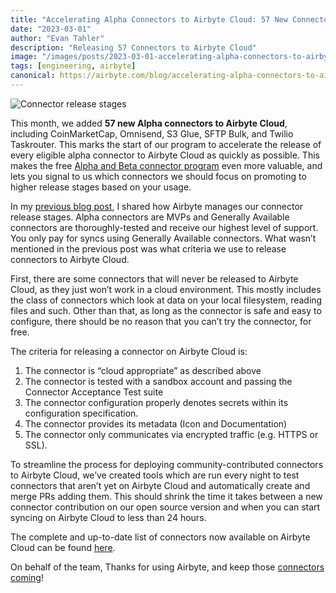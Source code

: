 ```yaml
---
title: "Accelerating Alpha Connectors to Airbyte Cloud: 57 New Connectors Ready For Takeoff"
date: "2023-03-01"
author: "Evan Tahler"
description: "Releasing 57 Connectors to Airbyte Cloud"
image: "/images/posts/2023-03-01-accelerating-alpha-connectors-to-airbyte-cloud/image.png"
tags: [engineering, airbyte]
canonical: https://airbyte.com/blog/accelerating-alpha-connectors-to-airbyte-cloud-57-connectors-now-ready-for-takeoff
---
```


<Image
  alt="Connector release stages"
  src="/images/posts/2023-03-01-accelerating-alpha-connectors-to-airbyte-cloud/image.png"
  width={1102}
  height={680}
/>

This month, we added **57 new Alpha connectors to Airbyte Cloud**, including CoinMarketCap, Omnisend, S3 Glue, SFTP Bulk, and Twilio Taskrouter. This marks the start of our program to accelerate the release of every eligible alpha connector to Airbyte Cloud as quickly as possible. This makes the free [Alpha and Beta connector program](https://airbyte.com/blog/why-airbyte-made-alpha-and-beta-connectors-free) even more valuable, and lets you signal to us which connectors we should focus on promoting to higher release stages based on your usage.

In my [previous blog post](https://airbyte.com/blog/connector-release-stages), I shared how Airbyte manages our connector release stages. Alpha connectors are MVPs and Generally Available connectors are thoroughly-tested and receive our highest level of support. You only pay for syncs using Generally Available connectors. What wasn’t mentioned in the previous post was what criteria we use to release connectors to Airbyte Cloud.

First, there are some connectors that will never be released to Airbyte Cloud, as they just won’t work in a cloud environment. This mostly includes the class of connectors which look at data on your local filesystem, reading files and such. Other than that, as long as the connector is safe and easy to configure, there should be no reason that you can’t try the connector, for free.

The criteria for releasing a connector on Airbyte Cloud is:‍

1. The connector is “cloud appropriate” as described above
2. The connector is tested with a sandbox account and passing the Connector Acceptance Test suite
3. The connector configuration properly denotes secrets within its configuration specification.
4. The connector provides its metadata (Icon and Documentation)
5. The connector only communicates via encrypted traffic (e.g. HTTPS or SSL).

To streamline the process for deploying community-contributed connectors to Airbyte Cloud, we’ve created tools which are run every night to test connectors that aren’t yet on Airbyte Cloud and automatically create and merge PRs adding them. This should shrink the time it takes between a new connector contribution on our open source version and when you can start syncing on Airbyte Cloud to less than 24 hours.

The complete and up-to-date list of connectors now available on Airbyte Cloud can be found [here](https://docs.airbyte.com/integrations).

On behalf of the team, Thanks for using Airbyte, and keep those [connectors coming](https://airbyte.com/contributor-program)!
